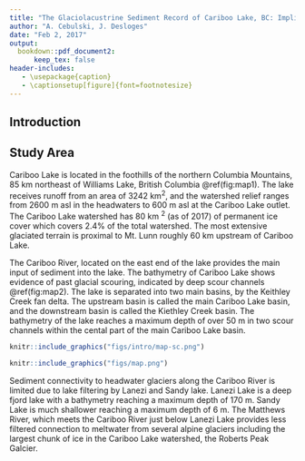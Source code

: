 ```yaml
---
title: "The Glaciolacustrine Sediment Record of Cariboo Lake, BC: Implications for Holocene Fluvial and Glacial Watershed Dynamics"
author: "A. Cebulski, J. Desloges"
date: "Feb 2, 2017"
output:
  bookdown::pdf_document2:
      keep_tex: false
header-includes:
   - \usepackage{caption}
   - \captionsetup[figure]{font=footnotesize}
---
```


## Introduction

## Study Area

Cariboo Lake is located in the foothills of the northern Columbia Mountains, 85 km northeast of Williams Lake, British Columbia \@ref(fig:map1). The lake receives runoff from an area of 3242 km^2^, and the watershed relief ranges from 2600 m asl in the headwaters to 600 m asl at the Cariboo Lake outlet. The Cariboo Lake watershed has 80 km ^2^ (as of 2017) of permanent ice cover which covers 2.4% of the total watershed. The most extensive glaciated terrain is proximal to Mt. Lunn roughly 60 km upstream of Cariboo Lake.

The Cariboo River, located on the east end of the lake provides the main input of sediment into the lake.
The bathymetry of Cariboo Lake shows evidence of past glacial scouring, indicated by deep scour channels \@ref(fig:map2). The lake is separated into two main basins, by the Keithley Creek fan delta. The upstream basin is called the main Cariboo Lake basin, and the downstream basin is called the Kiethley Creek basin. The bathymetry of the lake reaches a maximum depth of over 50 m in two scour channels within the cental part of the main Cariboo Lake basin. 



```r
knitr::include_graphics("figs/intro/map-sc.png")
```

```r
knitr::include_graphics("figs/map.png")
```

Sediment connectivity to headwater glaciers along the Cariboo River is limited due to lake filtering by Lanezi and Sandy lake. Lanezi Lake is a deep fjord lake with a bathymetry reaching a maximum depth of 170 m. Sandy Lake is much shallower reaching a maximum depth of 6 m. The Matthews River, which meets the Cariboo River just below Lanezi Lake provides less filtered connection to meltwater from several alpine glaciers including the largest chunk of ice in the Cariboo Lake watershed, the Roberts Peak Galcier.
